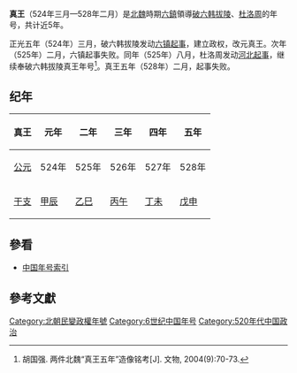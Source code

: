 {{Eranamebox|年号=真王
|起讫时间= 524年三月—528年二月
|政权= 
|帝王= 破六韩拔陵、杜洛周
|历时= 5年
|timeline= <timeline>
ImageSize  = width:200 height:50
PlotArea   = width:180 height:30 left:10 bottom:20
TimeAxis   = orientation:horizontal
DateFormat = yyyy
Period     = from:386 till:581
AlignBars  = early
ScaleMajor = increment:21 start:439
Colors =
  id:canvas value:rgb(1,1,0.85)
BackgroundColors = canvas:canvas
PlotData =
  width:15 color:black
  bar:era from:start till:end
  bar:era from:439 till:581 color:red
  bar:era from:386 till:534 color:black
  bar:era from:524 till:528 color:green
  bar:era from:524 till:528 color:blue
</timeline>
|说明= <span style="color: blue">真王</span>在<span style="color: red">北朝</span>、'''北魏'''和<span style="color: green">破六韩拔陵</span>、<span style="color: green">杜洛周</span>在位时期的位置。 
}}

'''真王'''（524年三月—528年二月）是[[北魏|北魏]]時期[[六鎮|六鎮]]領導[[破六韩拔陵|破六韩拔陵]]、[[杜洛周|杜洛周]]的年号，共计近5年。

正光五年（524年）三月，破六韩拔陵发动[[六镇之乱|六镇起事]]，建立政权，改元真王。次年（525年）二月，六镇起事失败。同年（525年）八月，杜洛周发动[[河北起事|河北起事]]，继续奉破六韩拔陵真王年号<ref>胡国强. 两件北魏“真王五年”造像铭考[J]. 文物, 2004(9):70-73.</ref>。真王五年（528年）二月，起事失败。

==纪年==
{| class="wikitable"  style="text-align:center;"
!真王||元年||二年||三年||四年||五年
|-
![[公元纪年|公元]]
|524年||525年||526年||527年||528年
|-
![[干支纪年|干支]]
|[[甲辰|甲辰]]||[[乙巳|乙巳]]||[[丙午|丙午]]||[[丁未|丁未]]||[[戊申|戊申]]
|}

==參看==
*[[中国年号索引|中国年号索引]]

==參考文獻==
{{reflist}}

{{南北朝年號}}

[[Category:北朝民變政權年號|Category:北朝民變政權年號]]
[[Category:6世纪中国年号|Category:6世纪中国年号]]
[[Category:520年代中国政治|Category:520年代中国政治]]